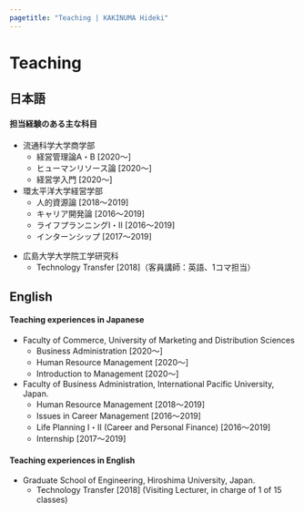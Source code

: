 ```yaml
---
pagetitle: "Teaching | KAKINUMA Hideki"
---
```


# Teaching {.tabset}


## 日本語
<h4>担当経験のある主な科目</h4>
+ 流通科学大学商学部
    + 経営管理論A・B [2020～]
    + ヒューマンリソース論 [2020～]
    + 経営学入門 [2020～]
+ 環太平洋大学経営学部
    + 人的資源論 [2018～2019]
    + キャリア開発論 [2016～2019]
    + ライフプランニングⅠ・Ⅱ [2016～2019]
    + インターンシップ [2017～2019]


&#13;&#10;

+ 広島大学大学院工学研究科
    + Technology Transfer [2018]（客員講師：英語、1コマ担当）

## English
<h4>Teaching experiences in Japanese</h4>
+ Faculty of Commerce, University of Marketing and Distribution Sciences
    + Business Administration [2020～]
    + Human Resource Management [2020～]
    + Introduction to Management [2020～]
+ Faculty of Business Administration, International Pacific University, Japan.
    + Human Resource Management [2018～2019]
    + Issues in Career Management [2016～2019]
    + Life Planning Ⅰ・Ⅱ (Career and Personal Finance) [2016～2019]
    + Internship [2017～2019]

<h4 class="mb">Teaching experiences in English</h4>
+ Graduate School of Engineering, Hiroshima University, Japan.
    + Technology Transfer [2018] (Visiting Lecturer, in charge of 1 of 15 classes)

